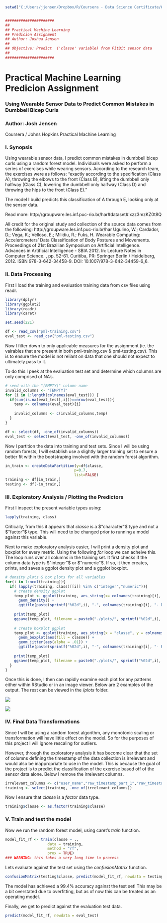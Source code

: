 ```r
setwd("C:/Users/jjensen/Dropbox/R/Coursera - Data Science Certificate/8 - Practical Machine Learning/project")


######################
##
## Practical Machine Learning
## Predicion Assignment
## Author: Joshua Jensen
##
## Objective: Predict  ('classe' variable) from FitBit sensor data
##
######################
```
# Practical Machine Learning Predicion Assignment
### Using Wearable Sensor Data to Predict Common Mistakes in Dumbbell Bicep Curls
### Author: Josh Jensen
Coursera / Johns Hopkins
Practical Machine Learning

### I. Synopsis
Using wearable sensor data, I predict common mistakes in dumbbell bicep curls using a random forest model. Individuals were asked to perform a series of exercises while wearing sensors. According to the research team, the exercises were as follows:
"exactly according to the specification (Class A), throwing the elbows to the front (Class B), lifting the dumbbell only halfway (Class C), lowering the dumbbell only halfway (Class D) and throwing the hips to the front (Class E)."

The model I build predicts this classification of A through E, looking only at the sensor data.

Read more: http://groupware.les.inf.puc-rio.br/har#dataset#ixzz3mzKZ0t8Q

All credit for the original study and collection of the source data comes from the following:
http://groupware.les.inf.puc-rio.br/har
Ugulino, W.; Cardador, D.; Vega, K.; Velloso, E.; Milidiu, R.; Fuks, H. Wearable Computing: Accelerometers' Data Classification of Body Postures and Movements. Proceedings of 21st Brazilian Symposium on Artificial Intelligence. Advances in Artificial Intelligence - SBIA 2012. In: Lecture Notes in Computer Science. , pp. 52-61. Curitiba, PR: Springer Berlin / Heidelberg, 2012. ISBN 978-3-642-34458-9. DOI: 10.1007/978-3-642-34459-6_6. 

### II. Data Processing

First I load the training and evaluation training data from csv files using readr.

```r
library(dplyr)
library(ggplot2)
library(readr)
library(caret)

set.seed(221)

df <- read_csv("pml-training.csv")
eval_test <- read_csv("pml-testing.csv")
```

Now I filter down to only applicable measures for the assignment (ie. the vairables that are present in both pml-training.csv & pml-testing.csv). This is to ensure the model is not reliant on data that one should not expect to ultimately pass to it.

To do this I peek at the evaluation test set and determine which columns are only comprised of NA's.
```r
# seed with the "[EMPTY]" column name
invalid_columns <- "[EMPTY]"
for (i in 1:length(colnames(eval_test))) {
  if(sum(is.na(eval_test[,i]))==nrow(eval_test)){
    temp <- colnames(eval_test)[i]
    
    invalid_columns <- c(invalid_columns,temp)
  }
}

df <- select(df, -one_of(invalid_columns))
eval_test <- select(eval_test, -one_of(invalid_columns))
```

Now I partition the data into training and test sets. Since I will be using random forests, I will establish use a slightly larger training set to ensure a better fit within the bootstraping involved with the random forest algorithm.
```r
in_train <- createDataPartition(y=df$classe,
                               p=0.7, 
                               list=FALSE)
training <- df[in_train,]
testing <- df[-in_train,]
```

### III. Exploratory Analysis / Plotting the Predictors

First I inspect the present variable types using:
```r
lapply(training, class)
```

Critically, from this it appears that $classe$ is a $"character"$ type and not a $"factor"$ type. This will need to be changed prior to running a model against this variable. 

Next to make exploratory analysis easier, I will print a density plot and boxplot for every metric. Using the following $for$ loop we can acheive this. The loop runs over all columns in the training set. It first checks if the column data type is $"integer"$ or $"numeric"$. If so, it then creates, prints, and saves a ggplot density plot and a ggplot boxplot.

```r
# density plots & box plots for all variables
for(i in 1:ncol(training)){
  if( lapply(training, class)[[i]] %in% c("integer","numeric")){
    # create density ggplot
    temp_plot <- ggplot(training, aes_string(x= colnames(training)[i], colour = "classe")) + 
      geom_density() +
      ggtitle(paste(sprintf("%02d",i), "-", colnames(training)[i], "- Density"))
    
    print(temp_plot)
    ggsave(temp_plot, filename = paste0("./plots/", sprintf("%02d",i), "_", colnames(training)[i], "_density.png"))
    
    # create boxplot ggplot
    temp_plot <- ggplot(training, aes_string(x = "classe", y = colnames(training)[i])) + 
      geom_boxplot(aes(fill = classe)) + 
      geom_jitter(aes(alpha = .01)) +
      ggtitle(paste(sprintf("%02d",i), "-", colnames(training)[i], "- Boxplot"))
    
    print(temp_plot)
    ggsave(temp_plot, filename = paste0("./plots/", sprintf("%02d",i), "_", colnames(training)[i], "_box.png"))
  }
}
```

Once this is done, I then can rapidly examine each plot for any patterns either within RStudio or in an image viewer. Below are 2 examples of the output. The rest can be viewed in the $/plots$ folder.

![](./plots/07_roll_belt_density.png)

![](./plots/42_accel_dumbbell_z_box.png)


### IV. Final Data Transformations

Since I will be using a random forest algorithm, any monotonic scaling or transformation will have little effect on the model. So for the purposes of this project I will ignore rescaling for outliers. 

However, through the exploratory analysis it has become clear that the set of columns defining the timestamp of the data collection is irrelevant and would also be inappropriate to use in the model. This is because the goal of the project is to predict the classification of the exercise based off of the sensor data alone. Below I remove the irrelevant columns.
```r
irrelevant_columns <- c("user_name","raw_timestamp_part_1","raw_timestamp_part_2","cvtd_timestamp","new_window","num_window" )
training <- select(training, -one_of(irrelevant_columns))
```

Now I ensure that $classe$ is a $factor$ data type.
```r
training$classe <- as.factor(training$classe)
```


### V. Train and test the model

Now we run the random forest model, using caret's $train$ function.
```r
model_fit_rf <- train(classe ~ .,
                   data = training,
                   method = "rf",
                   prox = TRUE)
### WARNING: this takes a very long time to process
```

Lets evaluate against the test set using the $confusionMatrix$ function.
```r
confusionMatrix(testing$classe, predict(model_fit_rf, newdata = testing))
```

The model has achieved a 99.4% accuracy against the test set! This may be a bit overstated due to overfitting, but as of now this can be treated as an operating model.

Finally, we get to predict against the evaluation test data.
```r
predict(model_fit_rf, newdata = eval_test)
```
